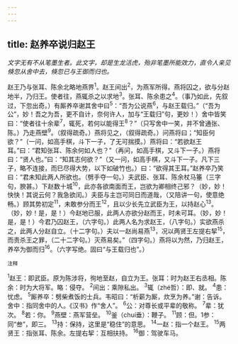 ```yaml
---
---
---
```

title: 赵养卒说归赵王
---



*文字无有不从笔墨生者。此文字，却是生龙活虎，殆非笔墨所能效力，直令人亲见倏忽从舍中去，倏忽已与王御而归也。*

赵王乃与张耳、陈余北略地燕界<sup>1</sup>。赵王间出<sup>2</sup>，为燕军所得。燕将囚之，欲与分赵地半，乃归王。使者往，燕辄杀之以求地<sup>3</sup>。张耳、陈余患之<sup>4</sup>。（事乃如此，先叙过，下忽出奇。）有厮养卒谢其舍中曰<sup>5</sup>：“吾为公说燕<sup>6</sup>，与赵王载归。”（“吾为公”，妙！吾之为吾，更不自计，奈何许人，加与“王载归”句，更妙！）舍中皆笑曰：“使者往十余辈<sup>7</sup>，辄死，若何以能得王<sup>8</sup>？”（只写舍中一笑，并不曾通张、陈。）乃走燕壁<sup>9</sup>。（叙得疏奇。）燕将见之，（叙得疏奇。）问燕将曰；“知臣何欲？”（一问，如高手棋，斗下一子，了无可揣摸。）燕将曰：“若欲赵王耳。”曰：“君知张耳、陈余何如人也？”（再问，如高手棋，又斗下一子。）燕将曰：“贤人也。”曰：“知其志何欲？”（又一问，如高手棋，又斗下一子。凡下三子，略不连接，而巳尽得大势，以下如破竹也。）曰：“欲得其王耳。”赵养卒乃笑曰：“君未知此两人所欲也。（劈手夺一句。）夫武臣、张耳、陈余杖马箠（三字句，腴甚。）下赵数十城<sup>10</sup>，此亦各欲南面而王，岂欲为卿相终己邪？（妙，妙！快快！其说云何？我急欲闰。）夫臣与主岂可同日而道哉，（又陪讲一句，使意绝畅。）顾其势初定<sup>11</sup>，未敢参分而王<sup>12</sup>，且以少长先立武臣为王，以持赵心<sup>13</sup>。（妙，妙！是，是！）今赵地已服，此两人亦欲分赵而王，时未可耳。（妙，妙！是，是！）今君乃囚赵王，（六字句。）此两人名为求赵王，（八字句。）实欲燕杀之，此两人分赵自立。（十二字句。）夫以一赵尚易燕<sup>13</sup>，况以两贤王左提右挈<sup>15</sup>，而责杀王之罪，（二十二字句。）灭燕易矣。”（四字句。）燕将以为然，乃归赵王，养卒为御而归<sup>16</sup>。（六字写绝。固曰“与王载归也”。）

<sup>注释</sup>

<sup>1</sup>赵王：即武臣。原为陈涉将，徇地至赵，自立为王。张耳：时为赵王右丞相。陈余：时为大将军。略：侵夺。
<sup>2</sup>间出：乘隙私出。
<sup>3</sup>辄（zhé哲）：即、就。
<sup>4</sup>患：忧虑。
<sup>5</sup>厮养卒：劈柴煮饭的士兵。韦昭曰：“析薪为厮，炊烹为养。”谢：告诉。舍中：指同舍中的人。《汉书》作“舍人”。
<sup>6</sup>公：对尊长或平辈的敬称。
<sup>7</sup>辈：犹次。
<sup>8</sup>若：你。
<sup>9</sup>燕壁：燕军营垒。
<sup>10</sup>釜（chuí垂）：鞭子。
<sup>11</sup>顾：但。1参：同“叁”，即三。
<sup>13</sup>持：保持，这里是“稳住”的意思。
<sup>14</sup>一赵：指一个赵王。
<sup>15</sup>两贤王：指张耳、陈余。左提右挈：互相扶持。
<sup>16</sup>御：驾驶车马。